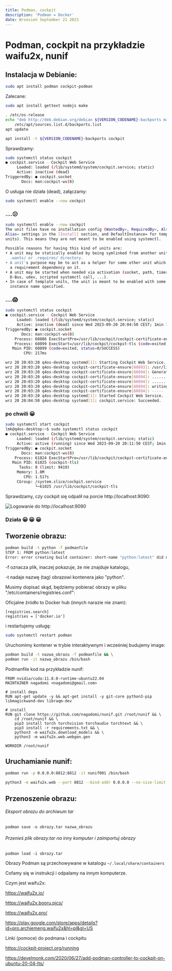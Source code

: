 ```yaml
---
title: Podman, cockpit
description: 'Podman = Docker'
date: Wrzesień September 21 2023
---
```


# Podman, cockpit na przykładzie waifu2x, nunif

## Instalacja w Debianie:

```bash
sudo apt install podman cockpit-podman
```

Zalecane:

```bash
sudo apt install gettext nodejs make
```

```bash
. /etc/os-release
echo "deb http://deb.debian.org/debian ${VERSION_CODENAME}-backports main" > \
    /etc/apt/sources.list.d/backports.list
apt update
```

```bash
apt install -t ${VERSION_CODENAME}-backports cockpit
```

Sprawdzamy:

```bash
sudo systemctl status cockpit
● cockpit.service - Cockpit Web Service
     Loaded: loaded (/lib/systemd/system/cockpit.service; static)
     Active: inactive (dead)
TriggeredBy: ● cockpit.socket
       Docs: man:cockpit-ws(8)
```

O usługa nie działa (dead), załączamy:

```bash
sudo systemctl enable --now cockpit
```

### ....😕 

```bash
sudo systemctl enable --now cockpit
The unit files have no installation config (WantedBy=, RequiredBy=, Also=,
Alias= settings in the [Install] section, and DefaultInstance= for template
units). This means they are not meant to be enabled using systemctl.
 
Possible reasons for having this kind of units are:
• A unit may be statically enabled by being symlinked from another unit's
  .wants/ or .requires/ directory.
• A unit's purpose may be to act as a helper for some other unit which has
  a requirement dependency on it.
• A unit may be started when needed via activation (socket, path, timer,
  D-Bus, udev, scripted systemctl call, ...).
• In case of template units, the unit is meant to be enabled with some
  instance name specified.
```

### ....😱 

```bash
sudo systemctl status cockpit
● cockpit.service - Cockpit Web Service
     Loaded: loaded (/lib/systemd/system/cockpit.service; static)
     Active: inactive (dead) since Wed 2023-09-20 20:04:50 CEST; 1min 1s ago
TriggeredBy: ● cockpit.socket
       Docs: man:cockpit-ws(8)
    Process: 60886 ExecStartPre=/usr/lib/cockpit/cockpit-certificate-ensure --for-cockpit-tls (code=exited, status=0/SUCCESS)
    Process: 60899 ExecStart=/usr/lib/cockpit/cockpit-tls (code=exited, status=0/SUCCESS)
   Main PID: 60899 (code=exited, status=0/SUCCESS)
        CPU: 217ms

wrz 20 20:03:20 q4os-desktop systemd[1]: Starting Cockpit Web Service...
wrz 20 20:03:20 q4os-desktop cockpit-certificate-ensure[60893]: /usr/lib/cockpit/cockpit-certificate-helper: line 25: sscg: command not found
wrz 20 20:03:20 q4os-desktop cockpit-certificate-ensure[60894]: Generating a RSA private key
wrz 20 20:03:20 q4os-desktop cockpit-certificate-ensure[60894]: ..........................................................+++++
wrz 20 20:03:20 q4os-desktop cockpit-certificate-ensure[60894]: .......................+++++
wrz 20 20:03:20 q4os-desktop cockpit-certificate-ensure[60894]: writing new private key to '0-self-signed.key'
wrz 20 20:03:20 q4os-desktop cockpit-certificate-ensure[60894]: -----
wrz 20 20:03:20 q4os-desktop systemd[1]: Started Cockpit Web Service.
wrz 20 20:04:50 q4os-desktop systemd[1]: cockpit.service: Succeeded.
```

### po chwili 😀 

```bash
sudo systemctl start cockpit
lmk@q4os-desktop:~$ sudo systemctl status cockpit
● cockpit.service - Cockpit Web Service
     Loaded: loaded (/lib/systemd/system/cockpit.service; static)
     Active: active (running) since Wed 2023-09-20 20:11:50 CEST; 1min 2s ago
TriggeredBy: ● cockpit.socket
       Docs: man:cockpit-ws(8)
    Process: 61024 ExecStartPre=/usr/lib/cockpit/cockpit-certificate-ensure --for-cockpit-tls (code=exited, status=0/SUCCESS)
   Main PID: 61025 (cockpit-tls)
      Tasks: 8 (limit: 9419)
     Memory: 1.8M
        CPU: 1.517s
     CGroup: /system.slice/cockpit.service
             └─61025 /usr/lib/cockpit/cockpit-tls
```

Sprawdzamy, czy cockpit się odpalił na porcie http://localhost:9090:

![Logowanie do http://localhost:9090](https://raw.githubusercontent.com/lukasz-sklad/blog/main/posts/920/podman-cockpit.png)

### Działa 😀 😀 😀 

## Tworzenie obrazu:

```bash
podman build -t python -f podmanfile
STEP 1: FROM python:latest
Error: error creating build container: short-name "python:latest" did not resolve to an alias and no unqualified-search registries are defined in "/etc/containers/registries.conf"
```

\-f oznacza plik, inaczej pokazuje, że nie znajduje katalogu,

\-t nadaje nazwę (tag) obrazowi kontenera jako "python".

Musimy dopisać skąd, będziemy pobierać obrazy w pliku "/etc/containers/registries.conf":

Oficjalne źródło to Docker hub (innych narazie nie znam):

```text
[registries.search]
registries = ['docker.io']
```

i restartujemy usługę:

```bash
sudo systemctl restart podman
```

Uruchomimy kontener w trybie interaktywnym i wcześniej budujemy image:

```bash
podman build -t nazwa_obrazu -f podmanfile && \
podman run -it nazwa_obrazu /bin/bash
```

Podmanfile kod na przykładzie nunif:

```podman
FROM nvidia/cuda:11.8.0-runtime-ubuntu22.04
MAINTAINER nagadomi <nagadomi@gmail.com>

# install deps
RUN apt-get update -y && apt-get install -y git-core python3-pip libmagickwand-dev libraqm-dev

# install
RUN git clone https://github.com/nagadomi/nunif.git /root/nunif && \
    cd /root/nunif && \
    pip3 install torch torchvision torchaudio torchtext && \
    pip3 install -r requirements.txt && \
    python3 -m waifu2x.download_models && \
    python3 -m waifu2x.web.webgen.gen

WORKDIR /root/nunif
```

## Uruchamianie nunif:

```bash
podman run -p 0.0.0.0:8812:8812 -it nunif001 /bin/bash
```

```bash
python3 -m waifu2x.web --port 8812 --bind-addr 0.0.0.0 --no-size-limit
```

## Przenoszenie obrazu:

###### Eksport obrazu do archiwum tar

```
podman save -o obrazy.tar nazwa_obrazu
```

###### Przenieś plik obrazy.tar na inny komputer i zaimportuj obrazy

```
podman load -i obrazy.tar
```

Obrazy Podman są przechowywane w katalogu `~/.local/share/containers` 

Cofamy się w instrukcji i odpalamy na innym komputerze.

Czym jest waifu2x:

<https://waifu2x.io/>

<https://waifu2x.booru.pics/>

<https://waifu2x.pro/>

<https://play.google.com/store/apps/details?id=pro.archiemeng.waifu2x&hl=pl&gl=US>

Linki (pomoce) do podmana i cockpitu

<https://cockpit-project.org/running>

<https://develmonk.com/2020/06/27/add-podman-controller-to-cockpit-on-ubuntu-20-04-lts/>